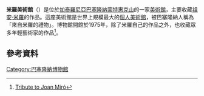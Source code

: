 '''米羅美術館'''（{{Lang-ca|Fundació Joan Miró, Centre d'Estudis d'Art Contemporani}}）是位於[[加泰羅尼亞|加泰羅尼亞]][[巴塞隆納|巴塞隆納]][[蒙特惠克山|蒙特惠克山]]的一家[[美術館|美術館]]，主要收藏[[祖安·米羅|祖安·米羅]]的作品。這座美術館是世界上規模最大的[[個人美術館|個人美術館]]，被巴塞隆納人稱為「來自米羅的禮物」。博物館開館於1975年，除了米羅自己的作品之外，也收藏眾多年輕藝術家的作品<ref>[http://www.fundaciomiro-bcn.org/coleccioaltresartistes.php?idioma=2 Tribute to Joan Miró]</ref>。

== 參考資料 ==
{{Reflist}}

[[Category:巴塞隆納博物館|Category:巴塞隆納博物館]]